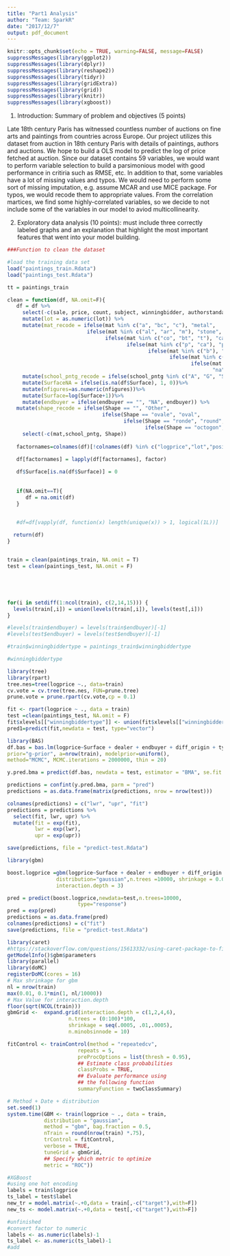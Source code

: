 ```yaml
---
title: "Part1 Analysis"
author: "Team: SparkR"
date: "2017/12/7"
output: pdf_document
---
```


```r
knitr::opts_chunk$set(echo = TRUE, warning=FALSE, message=FALSE)
suppressMessages(library(ggplot2))
suppressMessages(library(dplyr))
suppressMessages(library(reshape2))
suppressMessages(library(tidyr))
suppressMessages(library(gridExtra))
suppressMessages(library(grid))
suppressMessages(library(knitr))
suppressMessages(library(xgboost))
```

1. Introduction: Summary of problem and objectives (5 points)

Late 18th century Paris has witnessed countless number of auctions on fine arts and paintings from countries across Europe. Our project utilizes this dataset from auction in 18th century Paris with details of paintings, authors and auctions. 
We hope to build a OLS model to predict the log of price fetched at auction. Since our dataset contains 59 variables, we would want to perform variable selection to build a parsimonious model with good performance in critiria such as RMSE, etc. 
In addition to that, some variables have a lot of missing values and typos. We would need to perform some sort of missing imputation, e.g. assume MCAR and use MICE package. For typos, we would recode them to appropriate values.
From the correlation martices, we find some highly-correlated variables, so we decide to not include some of the variables in our model to aviod multicollinearity.

2. Exploratory data analysis (10 points): must include three correctly labeled graphs and an explanation that highlight the most important features that went into your model building.


```r
###Function to clean the dataset

#load the training data set
load("paintings_train.Rdata")
load("paintings_test.Rdata")

tt = paintings_train

clean = function(df, NA.omit=F){
   df = df %>% 
     select(-c(sale, price, count, subject, winningbidder, authorstandard, authorstyle, author, Height_in, Width_in, Surface_Rect, Diam_in, winningbiddertype, Surface_Rnd,material,materialCat, Interm)) %>%
     mutate(lot = as.numeric(lot)) %>%
     mutate(mat_recode = ifelse(mat %in% c("a", "bc", "c"), "metal",
                          ifelse(mat %in% c("al", "ar", "m"), "stone",
                                ifelse(mat %in% c("co", "bt", "t"), "canvas",
                                       ifelse(mat %in% c("p", "ca"), "paper",
                                              ifelse(mat %in% c("b"), "wood",
                                                     ifelse(mat %in% c("o", "e", "v"), "other",
                                                            ifelse(mat %in% c("n/a", ""), "na",
                                                                   "na")))))))) %>%
     mutate(school_pntg_recode = ifelse(school_pntg %in% c("A", "G", "S"), "other",school_pntg)) %>%
     mutate(SurfaceNA = ifelse(is.na(df$Surface), 1, 0))%>%
     mutate(nfigures=as.numeric(nfigures))%>%
     mutate(Surface=log(Surface+1))%>%
     mutate(endbuyer = ifelse(endbuyer == "", "NA", endbuyer)) %>% 
   mutate(shape_recode = ifelse(Shape == "", "Other",
                               ifelse(Shape == "ovale", "oval",
                                      ifelse(Shape == "ronde", "round",
                                             ifelse(Shape == "octogon", "Other", Shape)))))%>% 
     select(-c(mat,school_pntg, Shape))
   
   factornames=colnames(df)[!colnames(df) %in% c("logprice","lot","position","Surface","nfigures")]
   
   df[factornames] = lapply(df[factornames], factor)

   df$Surface[is.na(df$Surface)] = 0
  
  
   if(NA.omit==T){
      df = na.omit(df)
   }


   #df=df[vapply(df, function(x) length(unique(x)) > 1, logical(1L))]
   
  return(df) 
}


train = clean(paintings_train, NA.omit = T)
test = clean(paintings_test, NA.omit = F)





for(i in setdiff(1:ncol(train), c(2,14,15))) {
  levels(train[,i]) = union(levels(train[,i]), levels(test[,i]))
}

#levels(train$endbuyer) = levels(train$endbuyer)[-1]
#levels(test$endbuyer) = levels(test$endbuyer)[-1]

#train$winningbiddertype = paintings_train$winningbiddertype

#winningbiddertype
```


```r
library(tree)
library(rpart)
tree.nes=tree(logprice ~., data=train)
cv.vote = cv.tree(tree.nes, FUN=prune.tree)
prune.vote = prune.rpart(cv.vote,cp = 0.1)

fit <- rpart(logprice ~ ., data = train)
test =clean(paintings_test, NA.omit = F)
fit$xlevels[["winningbiddertype"]] <- union(fit$xlevels[["winningbiddertype"]], levels(test$winningbiddertype))
pred1=predict(fit,newdata = test, type="vector")
```


```r
library(BAS)
df.bas = bas.lm(logprice~Surface + dealer + endbuyer + diff_origin + type_intermed + engraved + mat_recode+school_pntg_recode+paired + lrgfont + lands_sc + othgenre + discauth + othartist+still_life, data=train,
prior="g-prior", a=nrow(train), modelprior=uniform(),
method="MCMC", MCMC.iterations = 2000000, thin = 20)

y.pred.bma = predict(df.bas, newdata = test, estimator = "BMA", se.fit = TRUE, prediction = FALSE)

predictions = confint(y.pred.bma, parm = "pred")
predictions = as.data.frame(matrix(predictions, nrow = nrow(test)))

colnames(predictions) = c("lwr", "upr", "fit")
predictions = predictions %>% 
  select(fit, lwr, upr) %>% 
  mutate(fit = exp(fit),
         lwr = exp(lwr),
         upr = exp(upr))

save(predictions, file = "predict-test.Rdata")
```

```r
library(gbm)

boost.logprice =gbm(logprice~Surface + dealer + endbuyer + diff_origin + type_intermed + engraved + mat_recode+school_pntg_recode+paired + lrgfont + lands_sc + othgenre + discauth + othartist+still_life, data=train, 
                distribution="gaussian",n.trees =10000, shrinkage = 0.005,
                interaction.depth = 3)

pred = predict(boost.logprice,newdata=test,n.trees=10000,
                       type="response")
pred = exp(pred)
predictions = as.data.frame(pred)
colnames(predictions) = c("fit")
save(predictions, file = "predict-test.Rdata")
```

```r
library(caret)
#https://stackoverflow.com/questions/15613332/using-caret-package-to-find-optimal-parameters-of-gbm
getModelInfo()$gbm$parameters
library(parallel)
library(doMC)
registerDoMC(cores = 16)
# Max shrinkage for gbm
nl = nrow(train)
max(0.01, 0.1*min(1, nl/10000))
# Max Value for interaction.depth
floor(sqrt(NCOL(train)))
gbmGrid <-  expand.grid(interaction.depth = c(1,2,4,6),
                    n.trees = (0:100)*100, 
                    shrinkage = seq(.0005, .01,.0005),
                    n.minobsinnode = 10) 

fitControl <- trainControl(method = "repeatedcv",
                       repeats = 5,
                       preProcOptions = list(thresh = 0.95),
                       ## Estimate class probabilities
                       classProbs = TRUE,
                       ## Evaluate performance using
                       ## the following function
                       summaryFunction = twoClassSummary)

# Method + Date + distribution
set.seed(1)
system.time(GBM <- train(logprice ~ ., data = train,
            distribution = "gaussian",
            method = "gbm", bag.fraction = 0.5,
            nTrain = round(nrow(train) *.75),
            trControl = fitControl,
            verbose = TRUE,
            tuneGrid = gbmGrid,
            ## Specify which metric to optimize
            metric = "ROC"))
```


```r
#XGBoost
#using one hot encoding 
labels = train$logprice
ts_label = test$label
new_tr = model.matrix(~.+0,data = train[,-c("target"),with=F]) 
new_ts <- model.matrix(~.+0,data = test[,-c("target"),with=F])

#unfinished
#convert factor to numeric 
labels <- as.numeric(labels)-1
ts_label <- as.numeric(ts_label)-1
#add

```

